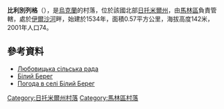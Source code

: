 {{coord|50|45|23|N|29|28|44|E|scale:30000|display=title}}

'''比利別列格'''（{{lang-uk|Білий Берег}}），是[[烏克蘭|烏克蘭]]的村落，位於該國北部[[日托米爾州|日托米爾州]]，由[[馬林區|馬林區]]負責管轄，處於[[伊爾沙河|伊爾沙河]]畔，始建於1534年，面積0.57平方公里，海拔高度142米，2001年人口74。

==參考資料==
* [http://gska2.rada.gov.ua/pls/z7502/A007?rdat1=19.10.2010&rf7691=11838 Любовицька сільська рада]{{dead link|date=2018年1月 |bot=InternetArchiveBot |fix-attempted=yes }}
* [http://gska2.rada.gov.ua/pls/z7502/A005?rdat1=19.10.2010&rf7571=9841 Білий Берег]{{dead link|date=2018年3月 |bot=InternetArchiveBot |fix-attempted=yes }}
* [http://weather.in.ua/ua/zhitomirskaja/1235 Погода в селі Білий Берег] {{Wayback|url=http://weather.in.ua/ua/zhitomirskaja/1235 |date=20111219134019 }}

{{DEFAULTSORT:Білий Берег}}
[[Category:日托米爾州村落|Category:日托米爾州村落]]
[[Category:馬林區村落|Category:馬林區村落]]


{{Zhytomyr-geo-stub}}